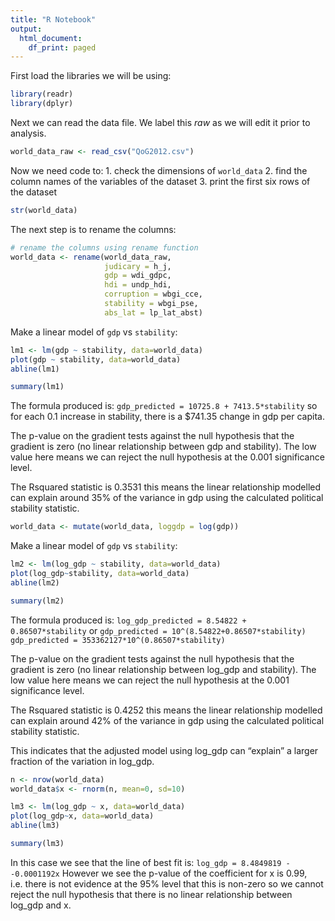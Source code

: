 ```yaml
---
title: "R Notebook"
output:
  html_document:
    df_print: paged
---
```


First load the libraries we will be using:
```r
library(readr)
library(dplyr)
```

Next we can read the data file. We label this *raw* as we will edit it prior to analysis.

```r
world_data_raw <- read_csv("QoG2012.csv")
```

Now we need code to:
 1. check the dimensions of  `world_data`
 2. find the column names of the variables of the dataset
 3. print the first six rows of the dataset

```r
str(world_data)
```



The next step is to rename the columns:

```r
# rename the columns using rename function
world_data <- rename(world_data_raw, 
                     judicary = h_j, 
                     gdp = wdi_gdpc, 
                     hdi = undp_hdi, 
                     corruption = wbgi_cce, 
                     stability = wbgi_pse, 
                     abs_lat = lp_lat_abst)
```

Make a linear model of `gdp` vs `stability`:
```r
lm1 <- lm(gdp ~ stability, data=world_data)
plot(gdp ~ stability, data=world_data)
abline(lm1)
```
```r
summary(lm1)
```

The formula produced is:
`gdp_predicted = 10725.8 + 7413.5*stability `
so for each 0.1 increase in stability, there is a $741.35 change in gdp per capita.

The p-value on the gradient tests against the null hypothesis that the gradient is zero (no linear relationship between gdp and stability). The low value here means we can reject the null hypothesis at the 0.001 significance level.

The Rsquared statistic is 0.3531 this means the linear relationship modelled can explain around 35% of the variance in gdp using the calculated political stability statistic.

```r
world_data <- mutate(world_data, loggdp = log(gdp))
```

Make a linear model of `gdp` vs `stability`:
```r
lm2 <- lm(log_gdp ~ stability, data=world_data)
plot(log_gdp~stability, data=world_data)
abline(lm2)
```


```r
summary(lm2)
```
The formula produced is:
`log_gdp_predicted = 8.54822 + 0.86507*stability `
or
`gdp_predicted = 10^(8.54822+0.86507*stability) `
`gdp_predicted = 353362127*10^(0.86507*stability) `

The p-value on the gradient tests against the null hypothesis that the gradient is zero (no linear relationship between log_gdp and stability). The low value here means we can reject the null hypothesis at the 0.001 significance level.

The Rsquared statistic is 0.4252 this means the linear relationship modelled can explain around 42% of the variance in gdp using the calculated political stability statistic.

This indicates that the adjusted model using log_gdp can "explain" a larger fraction of the variation in log_gdp.

```r
n <- nrow(world_data)
world_data$x <- rnorm(n, mean=0, sd=10)
```

```r
lm3 <- lm(log_gdp ~ x, data=world_data)
plot(log_gdp~x, data=world_data)
abline(lm3)
```


```r
summary(lm3)
```
In this case we see that the line of best fit is:
`log_gdp = 8.4849819 - -0.0001192x`
However we see the p-value of the coefficient for x is 0.99, i.e. there is not evidence at the 95% level that this is non-zero so we cannot reject the null hypothesis that there is no linear relationship between log_gdp and x.

